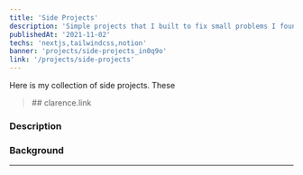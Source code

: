 ```yaml
---
title: 'Side Projects'
description: 'Simple projects that I built to fix small problems I found everyday.'
publishedAt: '2021-11-02'
techs: 'nextjs,tailwindcss,notion'
banner: 'projects/side-projects_in0q9o'
link: '/projects/side-projects'
---
```


Here is my collection of side projects. These

<blockquote className='with-icons'>
  ## clarence.link
  <div className='not-prose mt-2'>
    <TechIcons techs={['react', 'redux']} />
  </div>
</blockquote>

<CloudinaryImg
  mdx
  publicId='boboncode/projects/side-projects/clarence-link_z4lham'
  alt='.'
  width={1440}
  height={792}
/>

### Description

### Background

---
